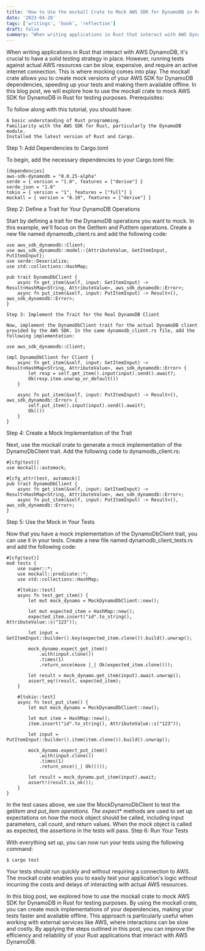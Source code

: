 ```yaml
---
title: 'How to Use the mockall Crate to Mock AWS SDK for DynamoDB in Rust for Faster, Offline Testing'
date: '2023-04-28'
tags: ['writings', 'book', 'reflection']
draft: false
summary: "When writing applications in Rust that interact with AWS DynamoDB, it's crucial to have a solid testing strategy in..."
---
```


When writing applications in Rust that interact with AWS DynamoDB, it's crucial to have a solid testing strategy in place. However, running tests against actual AWS resources can be slow, expensive, and require an active internet connection. This is where mocking comes into play. The mockall crate allows you to create mock versions of your AWS SDK for DynamoDB dependencies, speeding up your tests and making them available offline. In this blog post, we will explore how to use the mockall crate to mock AWS SDK for DynamoDB in Rust for testing purposes.
Prerequisites:

To follow along with this tutorial, you should have:

    A basic understanding of Rust programming.
    Familiarity with the AWS SDK for Rust, particularly the DynamoDB module.
    Installed the latest version of Rust and Cargo.

Step 1: Add Dependencies to Cargo.toml

To begin, add the necessary dependencies to your Cargo.toml file:

```
[dependencies]
aws-sdk-dynamodb = "0.0.25-alpha"
serde = { version = "1.0", features = ["derive"] }
serde_json = "1.0"
tokio = { version = "1", features = ["full"] }
mockall = { version = "0.10", features = ["derive"] }
```

Step 2: Define a Trait for Your DynamoDB Operations

Start by defining a trait for the DynamoDB operations you want to mock. In this example, we'll focus on the GetItem and PutItem operations. Create a new file named dynamodb_client.rs and add the following code:

```
use aws_sdk_dynamodb::Client;
use aws_sdk_dynamodb::model::{AttributeValue, GetItemInput, PutItemInput};
use serde::Deserialize;
use std::collections::HashMap;

pub trait DynamoDbClient {
    async fn get_item(&self, input: GetItemInput) -> Result<HashMap<String, AttributeValue>, aws_sdk_dynamodb::Error>;
    async fn put_item(&self, input: PutItemInput) -> Result<(), aws_sdk_dynamodb::Error>;
}

Step 3: Implement the Trait for the Real DynamoDB Client

Now, implement the DynamoDbClient trait for the actual DynamoDB client provided by the AWS SDK. In the same dynamodb_client.rs file, add the following implementation:

use aws_sdk_dynamodb::Client;

impl DynamoDbClient for Client {
    async fn get_item(&self, input: GetItemInput) -> Result<HashMap<String, AttributeValue>, aws_sdk_dynamodb::Error> {
        let resp = self.get_item().input(input).send().await?;
        Ok(resp.item.unwrap_or_default())
    }

    async fn put_item(&self, input: PutItemInput) -> Result<(), aws_sdk_dynamodb::Error> {
        self.put_item().input(input).send().await?;
        Ok(())
    }
}
```

Step 4: Create a Mock Implementation of the Trait

Next, use the mockall crate to generate a mock implementation of the DynamoDbClient trait. Add the following code to dynamodb_client.rs:

```
#[cfg(test)]
use mockall::automock;

#[cfg_attr(test, automock)]
pub trait DynamoDbClient {
    async fn get_item(&self, input: GetItemInput) -> Result<HashMap<String, AttributeValue>, aws_sdk_dynamodb::Error>;
    async fn put_item(&self, input: PutItemInput) -> Result<(), aws_sdk_dynamodb::Error>;
}
```

Step 5: Use the Mock in Your Tests

Now that you have a mock implementation of the DynamoDbClient trait, you can use it in your tests. Create a new file named dynamodb_client_tests.rs and add the following code:

```
#[cfg(test)]
mod tests {
    use super::*;
    use mockall::predicate::*;
    use std::collections::HashMap;

    #[tokio::test]
    async fn test_get_item() {
        let mut mock_dynamo = MockDynamoDbClient::new();

        let mut expected_item = HashMap::new();
        expected_item.insert("id".to_string(), AttributeValue::s("123"));

        let input = GetItemInput::builder().key(expected_item.clone()).build().unwrap();

        mock_dynamo.expect_get_item()
            .with(input.clone())
            .times(1)
            .return_once(move |_| Ok(expected_item.clone()));

        let result = mock_dynamo.get_item(input).await.unwrap();
        assert_eq!(result, expected_item);
    }

    #[tokio::test]
    async fn test_put_item() {
        let mut mock_dynamo = MockDynamoDbClient::new();

        let mut item = HashMap::new();
        item.insert("id".to_string(), AttributeValue::s("123"));

        let input = PutItemInput::builder().item(item.clone()).build().unwrap();

        mock_dynamo.expect_put_item()
            .with(input.clone())
            .times(1)
            .return_once(|_| Ok(()));

        let result = mock_dynamo.put_item(input).await;
        assert!(result.is_ok());
    }
}
```

In the test cases above, we use the MockDynamoDbClient to test the get*item and put_item operations. The expect*\* methods are used to set up expectations on how the mock object should be called, including input parameters, call count, and return values. When the mock object is called as expected, the assertions in the tests will pass.
Step 6: Run Your Tests

With everything set up, you can now run your tests using the following command:

`$ cargo test`

Your tests should run quickly and without requiring a connection to AWS. The mockall crate enables you to easily test your application's logic without incurring the costs and delays of interacting with actual AWS resources.

In this blog post, we explored how to use the mockall crate to mock AWS SDK for DynamoDB in Rust for testing purposes. By using the mockall crate, you can create mock implementations of your dependencies, making your tests faster and available offline. This approach is particularly useful when working with external services like AWS, where interactions can be slow and costly. By applying the steps outlined in this post, you can improve the efficiency and reliability of your Rust applications that interact with AWS DynamoDB.
